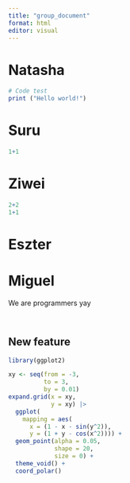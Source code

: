 ```yaml
---
title: "group_document"
format: html
editor: visual
---
```


# Natasha

```r
# Code test
print ("Hello world!")

```

# Suru

```r
1+1
```

# Ziwei

```r
2+2
1+1
```

# Eszter

# Miguel

We are programmers yay

```r

```

```r

```

## New feature

```r
library(ggplot2)

```

```r
xy <- seq(from = -3,
          to = 3, 
          by = 0.01)
expand.grid(x = xy,
            y = xy) |>
  ggplot(
    mapping = aes(
      x = (1 - x - sin(y^2)),
      y = (1 + y - cos(x^2)))) +
  geom_point(alpha = 0.05,
             shape = 20,
             size = 0) +
  theme_void() +
  coord_polar()

```
